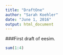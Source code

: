 ```yaml
---
title: "DraftOne"
author: "Sarah Koehler"
date: "June 1, 2016"
output: html_document
---
```


###First draft of eesim.
```r
sum(1:4)
```

